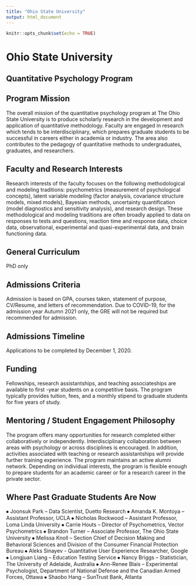 ---
title: "Ohio State University"
output: html_document
---

```{r setup, include=FALSE}
knitr::opts_chunk$set(echo = TRUE)
```
# Ohio State University {-}

## Quantitative Psychology Program  {-}

## Program Mission  {-}
The overall mission of the quantitative psychology program at The Ohio State University is to produce scholarly research in the development and application of quantitative methodology. Faculty are engaged in research which tends to be interdisciplinary, which prepares graduate students to be successful in careers either in academia or industry. The area also contributes to the pedagogy of quantitative methods to undergraduates, graduates, and researchers.



## Faculty and Research Interests  {-}
Research interests of the faculty focuses on the following methodological and modeling traditions: psychometrics (measurement of psychological concepts), latent variable modeling (factor analysis, covariance structure models, mixed models), Bayesian methods, uncertainty quantification (model diagnostics and sensitivity analysis), and research design. These methodological and modeling traditions are often broadly applied to data on responses to tests and questions, reaction time and response data, choice data, observational, experimental and quasi-experimental data, and brain functioning data.



## General Curriculum  {-}
PhD only


## Admissions Criteria  {-}
Admission is based on GPA, courses taken, statement of purpose, CV/Resume, and letters of recommendation. Due to COVID-19, for the admission year Autumn 2021 only, the GRE will not be required but recommended for admission.

## Admissions Timeline  {-}
Applications to be completed by December 1, 2020.


## Funding  {-}
Fellowships, research assistantships, and teaching associateships are available to first -year students on a competitive basis. The program typically provides tuition, fees, and a monthly stipend to graduate students for five years of study.


## Mentoring / Student Engagement Philosophy  {-}
The program offers many opportunities for research completed either collaboratively or independently. Interdisciplinary collaboration between areas with psychology or across disciplines is encouraged. In addition, activities associated with teaching or research assistantships will provide further training experience. The program maintains an active alumni network. Depending on individual interests, the program is flexible enough to prepare students for an academic career or for a research career in the private sector.

## Where Past Graduate Students Are Now  {-}
⦁	Joonsuk Park – Data Scientist, Duetto Research
⦁	Amanda K. Montoya – Assistant Professor, UCLA
⦁	Nicholas Rockwood – Assistant Professor, Loma Linda University
⦁	Carrie Houts – Director of Psychometrics, Vector Psychometrics
⦁	Brandon Turner – Associate Professor, The Ohio State University
⦁	Melissa Knoll – Section Chief of Decision Making and Behavioral Sciences and Division of the Consumer Financial Protection Bureau
⦁	Aleks Sinayev - Quantitative User Experience Researcher, Google
⦁	Longjuan Liang – Education Testing Service
⦁	Nancy Briggs – Statistician, The University of Adelaide, Australia
⦁	Ann-Renee Blais – Experimental Psychologist, Department of National Defense and the Canadian Armed Forces, Ottawa
⦁	Shaobo Hang – SunTrust Bank, Atlanta
